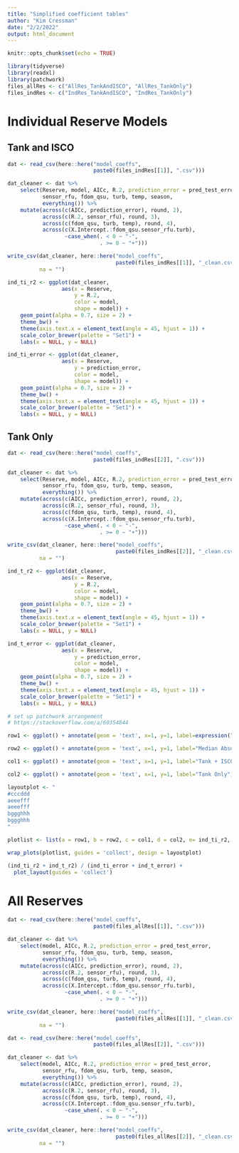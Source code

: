```yaml
---
title: "Simplified coefficient tables"
author: "Kim Cressman"
date: "2/2/2022"
output: html_document
---
```


```r
knitr::opts_chunk$set(echo = TRUE)
```

```r
library(tidyverse)
library(readxl)
library(patchwork)
files_allRes <- c("AllRes_TankAndISCO", "AllRes_TankOnly")
files_indRes <- c("IndRes_TankAndISCO", "IndRes_TankOnly")
```

# Individual Reserve Models  

## Tank and ISCO  

```r
dat <- read_csv(here::here("model_coeffs",
                           paste0(files_indRes[[1]], ".csv")))

dat_cleaner <- dat %>% 
    select(Reserve, model, AICc, R.2, prediction_error = pred_test_error,
           sensor_rfu, fdom_qsu, turb, temp, season,
           everything()) %>% 
    mutate(across(c(AICc, prediction_error), round, 2),
           across(c(R.2, sensor_rfu), round, 3),
           across(c(fdom_qsu, turb, temp), round, 4),
           across(c(X.Intercept.:fdom_qsu.sensor_rfu.turb), 
                  ~case_when(. < 0 ~ "-",
                             . >= 0 ~ "+")))
```

```r
write_csv(dat_cleaner, here::here("model_coeffs", 
                                  paste0(files_indRes[[1]], "_clean.csv")),
          na = "")
```

```r
ind_ti_r2 <- ggplot(dat_cleaner,
                 aes(x = Reserve,
                     y = R.2,
                     color = model,
                     shape = model)) +
    geom_point(alpha = 0.7, size = 2) +
    theme_bw() +
    theme(axis.text.x = element_text(angle = 45, hjust = 1)) +
    scale_color_brewer(palette = "Set1") +
    labs(x = NULL, y = NULL)

ind_ti_error <- ggplot(dat_cleaner,
                 aes(x = Reserve,
                     y = prediction_error,
                     color = model,
                     shape = model)) +
    geom_point(alpha = 0.7, size = 2) +
    theme_bw() +
    theme(axis.text.x = element_text(angle = 45, hjust = 1)) +
    scale_color_brewer(palette = "Set1") +
    labs(x = NULL, y = NULL)
```


## Tank Only  

```r
dat <- read_csv(here::here("model_coeffs",
                           paste0(files_indRes[[2]], ".csv")))

dat_cleaner <- dat %>% 
    select(Reserve, model, AICc, R.2, prediction_error = pred_test_error,
           sensor_rfu, fdom_qsu, turb, temp, season,
           everything()) %>% 
    mutate(across(c(AICc, prediction_error), round, 2),
           across(c(R.2, sensor_rfu), round, 3),
           across(c(fdom_qsu, turb, temp), round, 4),
           across(c(X.Intercept.:fdom_qsu.sensor_rfu.turb), 
                  ~case_when(. < 0 ~ "-",
                             . >= 0 ~ "+")))
```

```r
write_csv(dat_cleaner, here::here("model_coeffs", 
                                  paste0(files_indRes[[2]], "_clean.csv")),
          na = "")
```



```r
ind_t_r2 <- ggplot(dat_cleaner,
                 aes(x = Reserve,
                     y = R.2,
                     color = model,
                     shape = model)) +
    geom_point(alpha = 0.7, size = 2) +
    theme_bw() +
    theme(axis.text.x = element_text(angle = 45, hjust = 1)) +
    scale_color_brewer(palette = "Set1") +
    labs(x = NULL, y = NULL)

ind_t_error <- ggplot(dat_cleaner,
                 aes(x = Reserve,
                     y = prediction_error,
                     color = model,
                     shape = model)) +
    geom_point(alpha = 0.7, size = 2) +
    theme_bw() +
    theme(axis.text.x = element_text(angle = 45, hjust = 1)) +
    scale_color_brewer(palette = "Set1") +
    labs(x = NULL, y = NULL)
```


```r
# set up patchwork arrangement
# https://stackoverflow.com/a/60354844

row1 <- ggplot() + annotate(geom = 'text', x=1, y=1, label=expression("R"^"2"), angle = 90) + theme_void() 

row2 <- ggplot() + annotate(geom = 'text', x=1, y=1, label="Median Absolute \nPercent Error", angle = 90) + theme_void() 

col1 <- ggplot() + annotate(geom = 'text', x=1, y=1, label="Tank + ISCO") + theme_void() 

col2 <- ggplot() + annotate(geom = 'text', x=1, y=1, label="Tank Only") + theme_void() 

layoutplot <- "
#cccddd
aeeefff
aeeefff
bggghhh
bggghhh
"

plotlist <- list(a = row1, b = row2, c = col1, d = col2, e= ind_ti_r2, f=ind_t_r2, g=ind_ti_error, h=ind_t_error)

wrap_plots(plotlist, guides = 'collect', design = layoutplot)
```



```r
(ind_ti_r2 + ind_t_r2) / (ind_ti_error + ind_t_error) +
  plot_layout(guides = 'collect')
```




# All Reserves  

```r
dat <- read_csv(here::here("model_coeffs",
                           paste0(files_allRes[[1]], ".csv")))

dat_cleaner <- dat %>% 
    select(model, AICc, R.2, prediction_error = pred_test_error,
           sensor_rfu, fdom_qsu, turb, temp, season,
           everything()) %>% 
    mutate(across(c(AICc, prediction_error), round, 2),
           across(c(R.2, sensor_rfu), round, 3),
           across(c(fdom_qsu, turb, temp), round, 4),
           across(c(X.Intercept.:fdom_qsu.sensor_rfu.turb), 
                  ~case_when(. < 0 ~ "-",
                             . >= 0 ~ "+")))
```

```r
write_csv(dat_cleaner, here::here("model_coeffs", 
                                  paste0(files_allRes[[1]], "_clean.csv")),
          na = "")
```


```r
dat <- read_csv(here::here("model_coeffs",
                           paste0(files_allRes[[2]], ".csv")))

dat_cleaner <- dat %>% 
    select(model, AICc, R.2, prediction_error = pred_test_error,
           sensor_rfu, fdom_qsu, turb, temp, season,
           everything()) %>% 
    mutate(across(c(AICc, prediction_error), round, 2),
           across(c(R.2, sensor_rfu), round, 3),
           across(c(fdom_qsu, turb, temp), round, 4),
           across(c(X.Intercept.:fdom_qsu.sensor_rfu.turb), 
                  ~case_when(. < 0 ~ "-",
                             . >= 0 ~ "+")))
```

```r
write_csv(dat_cleaner, here::here("model_coeffs", 
                                  paste0(files_allRes[[2]], "_clean.csv")),
          na = "")
```
